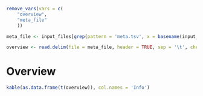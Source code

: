 ```r
remove_vars(vars = c(
    "overview",
    "meta_file"
    ))

meta_file <- input_files[grep(pattern = 'meta.tsv', x = basename(input_files))][1]
```

```r
overview <- read.delim(file = meta_file, header = TRUE, sep = '\t', check.names = FALSE)
```

# Overview

```r
kable(as.data.frame(t(overview)), col.names = 'Info')
```
